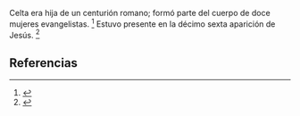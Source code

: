 Celta era hija de un centurión romano; formó parte del cuerpo de doce mujeres evangelistas. <ref>{{lib|LU|150|1|1}}</ref> Estuvo presente en la décimo sexta aparición de Jesús. <ref>{{lib|LU|193|0}}</ref> 

== Referencias ==
<references />
